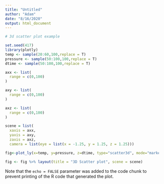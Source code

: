 ```yaml
---
title: "Untitled"
author: "Adam"
date: "8/16/2020"
output: html_document
---
```


```r
# 3d scatter plot example

set.seed(417)
library(plotly)
temp <- sample(20:60,100,replace = T)
pressure <- sample(50:100,100,replace = T)
dtime <- sample(50:100,100,replace = T)

axx <- list(
  range = c(0,100)
)

axy <- list(
  range = c(0,100)
)

axz <- list(
  range = c(0,100)
)

scene = list(
  xaxis = axx,
  yaxis = axy,
  zaxis = axz,
  camera = list(eye = list(x = -1.25, y = 1.25, z = 1.25)))

fig<-plot_ly(x=temp, y=pressure, z=dtime, type="scatter3d", mode="markers", color=temp)

fig <- fig %>% layout(title = "3D Scatter plot", scene = scene)
```

Note that the `echo = FALSE` parameter was added to the code chunk to prevent printing of the R code that generated the plot.
